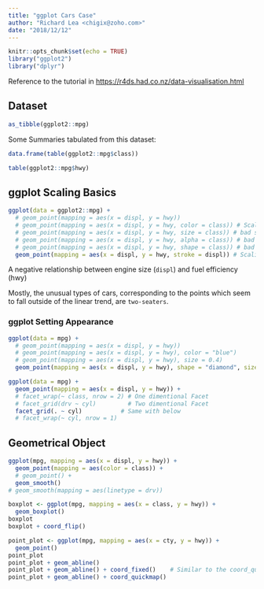 ```yaml
---
title: "ggplot Cars Case"
author: "Richard Lea <chigix@zoho.com>"
date: "2018/12/12"
---
```


```r
knitr::opts_chunk$set(echo = TRUE)
library("ggplot2")
library("dplyr")
```

Reference to the tutorial in <https://r4ds.had.co.nz/data-visualisation.html>

## Dataset

```r
as_tibble(ggplot2::mpg)
```

Some Summaries tabulated from this dataset:

```r
data.frame(table(ggplot2::mpg$class))
```

```r
table(ggplot2::mpg$hwy)
```


## ggplot Scaling Basics

```r
ggplot(data = ggplot2::mpg) +
  # geom_point(mapping = aes(x = displ, y = hwy))
  # geom_point(mapping = aes(x = displ, y = hwy, color = class)) # Scaling by class
  # geom_point(mapping = aes(x = displ, y = hwy, size = class)) # bad scaling
  # geom_point(mapping = aes(x = displ, y = hwy, alpha = class)) # bad scaling
  # geom_point(mapping = aes(x = displ, y = hwy, shape = class)) # bad scaling
  geom_point(mapping = aes(x = displ, y = hwy, stroke = displ)) # Scaling by displ
```

A negative relationship between engine size (`displ`) and fuel efficiency (hwy)

Mostly, the unusual types of cars, corresponding to the points which seem to fall outside of the linear trend, are `two-seaters`.

### ggplot Setting Appearance

```r
ggplot(data = mpg) +
  # geom_point(mapping = aes(x = displ, y = hwy))
  # geom_point(mapping = aes(x = displ, y = hwy), color = "blue")
  # geom_point(mapping = aes(x = displ, y = hwy), size = 0.4)
  geom_point(mapping = aes(x = displ, y = hwy), shape = "diamond", size = 3)
```
```r
ggplot(data = mpg) +
  geom_point(mapping = aes(x = displ, y = hwy)) +
  # facet_wrap(~ class, nrow = 2) # One dimentional Facet
  # facet_grid(drv ~ cyl)         # Two dimentional Facet
  facet_grid(. ~ cyl)           # Same with below
  # facet_wrap(~ cyl, nrow = 1)
```
## Geometrical Object

```r
ggplot(mpg, mapping = aes(x = displ, y = hwy)) +
  geom_point(mapping = aes(color = class)) +
  # geom_point() +
  geom_smooth()
# geom_smooth(mapping = aes(linetype = drv))
```
```r
boxplot <- ggplot(mpg, mapping = aes(x = class, y = hwy)) +
  geom_boxplot()
boxplot
boxplot + coord_flip()
```
```r
point_plot <- ggplot(mpg, mapping = aes(x = cty, y = hwy)) +
  geom_point()
point_plot
point_plot + geom_abline()
point_plot + geom_abline() + coord_fixed()    # Similar to the coord_quickmap function
point_plot + geom_abline() + coord_quickmap()
```

